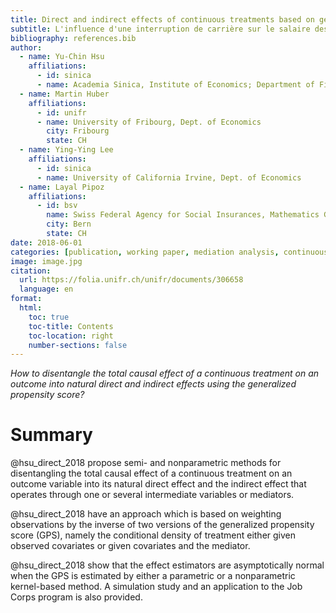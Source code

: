 ```yaml
---
title: Direct and indirect effects of continuous treatments based on generalized propensity score weighting
subtitle: L'influence d'une interruption de carrière sur le salaire des femmes
bibliography: references.bib
author:
  - name: Yu-Chin Hsu
    affiliations:
      - id: sinica
      - name: Academia Sinica, Institute of Economics; Department of Finance, National Central
  - name: Martin Huber
    affiliations:
      - id: unifr
      - name: University of Fribourg, Dept. of Economics
        city: Fribourg
        state: CH
  - name: Ying-Ying Lee
    affiliations:
      - id: sinica
      - name: University of California Irvine, Dept. of Economics
  - name: Layal Pipoz
    affiliations:
      - id: bsv
        name: Swiss Federal Agency for Social Insurances, Mathematics Group
        city: Bern
        state: CH
date: 2018-06-01
categories: [publication, working paper, mediation analysis, continuous treatment, weighting, generalized propensity score, UniFr, R]
image: image.jpg
citation: 
  url: https://folia.unifr.ch/unifr/documents/306658
  language: en
format:
  html:
    toc: true
    toc-title: Contents
    toc-location: right
    number-sections: false
---
```


*How to disentangle the total causal effect of a continuous treatment on an outcome into natural direct and indirect effects using the generalized propensity score?*

# Summary
@hsu_direct_2018 propose semi- and nonparametric methods for disentangling the total causal effect of a continuous treatment on an outcome variable into its natural direct effect and the indirect effect that operates through one or several intermediate variables or mediators. 

@hsu_direct_2018 have an approach which is based on weighting observations by the inverse of two versions of the generalized propensity score (GPS), namely the conditional density of treatment either given observed covariates or given covariates and the mediator. 

@hsu_direct_2018 show that the effect estimators are asymptotically normal when the GPS is estimated by either a parametric or a nonparametric kernel-based method. A simulation study and an application to the Job Corps program is also provided.


